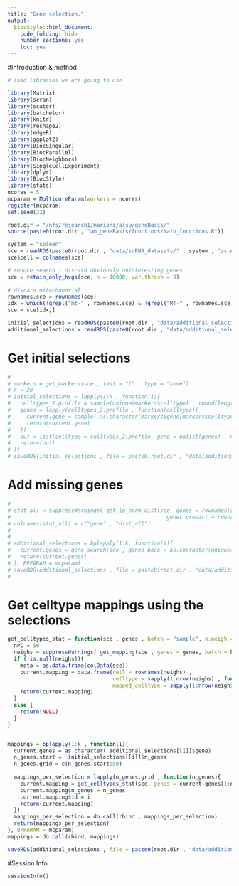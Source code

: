 ```yaml
---
title: "Gene selection."
output:
  BiocStyle::html_document:
    code_folding: hide
    number_sections: yes
    toc: yes  
---
```


#Introduction & method


```r
# load libraries we are going to use

library(Matrix)
library(scran)
library(scater)
library(batchelor)
library(knitr)
library(reshape2)
library(edgeR)
library(ggplot2)
library(BiocSingular)
library(BiocParallel)
library(BiocNeighbors)
library(SingleCellExperiment)
library(dplyr)
library(BiocStyle)
library(stats)
ncores = 5
mcparam = MulticoreParam(workers = ncores)
register(mcparam)
set.seed(32)

root.dir = "/nfs/research1/marioni/alsu/geneBasis/"
source(paste0(root.dir , "am_geneBasis/functions/main_functions.R"))

system = "spleen"
sce = readRDS(paste0(root.dir , "data/scRNA_datasets/" , system , "/sce_" , system , ".Rds"))
sce$cell = colnames(sce)

# reduce search - discard obviously uninteresting genes
sce = retain_only_hvgs(sce, n = 10000, var.thresh = 0)
  
# discard mitochondrial
rownames.sce = rownames(sce)
idx = which(!grepl("mt-" , rownames.sce) & !grepl("MT-" , rownames.sce) & !grepl("Mt-" , rownames.sce))
sce = sce[idx,]

initial_selections = readRDS(paste0(root.dir , "data/additional_selections/" , system , "/initial_selections.Rds"))
additional_selections = readRDS(paste0(root.dir , "data/additional_selections/" , system , "/additional_selections.Rds"))

```
# Get initial selections

```r

# 
# markers = get_markers(sce , test = "t" , type = "some")
# k = 20
# initial_selections = lapply(1:k , function(i){
#   celltypes_2.profile = sample(unique(markers$celltype) , round(length(unique(markers$celltype))/2))
#   genes = lapply(celltypes_2.profile , function(celltype){
#     current.gene = sample( as.character(markers$gene[markers$celltype == celltype]) , 1)
#     return(current.gene)
#   })
#   out = list(celltype = celltypes_2.profile, gene = unlist(genes) , n_genes = length(unique(unlist(genes))))
#   return(out)
# })
# saveRDS(initial_selections , file = paste0(root.dir , "data/additional_selections/" , system , "/initial_selections.Rds"))


```

# Add missing genes

```r

# 
# stat_all = suppressWarnings( get_lp_norm_dist(sce, genes = rownames(sce), batch = "sample" , n.neigh = 5 , nPC = 50 , 
#                                                 genes.predict = rownames(sce) , p = 3) )
# colnames(stat_all) = c("gene" , "dist_all")
# 
# 
# additional_selections = bplapply(1:k, function(i){
#   current.genes = gene_search(sce , genes_base = as.character(unique(initial_selections[[i]]$gene)), n_genes_total = 50, batch = "sample" , stat_all = stat_all)
#   return(current.genes)
# }, BPPARAM = mcparam)
# saveRDS(additional_selections , file = paste0(root.dir , "data/additional_selections/" , system , "/additional_selections.Rds"))
# 

```

# Get celltype mappings using the selections

```r



get_celltypes_stat = function(sce , genes , batch = "sample", n.neigh = 5){
  nPC = 50
  neighs = suppressWarnings( get_mapping(sce , genes = genes, batch = batch, n.neigh = n.neigh, nPC = nPC , get.dist = F , type = "together"))
  if (!is.null(neighs)){
    meta = as.data.frame(colData(sce))
    current.mapping = data.frame(cell = rownames(neighs) ,
                                 celltype = sapply(1:nrow(neighs) , function(i) meta$celltype[meta$cell == rownames(neighs)[i]]) ,
                                 mapped_celltype = sapply(1:nrow(neighs), function(i) getmode(meta$celltype[match(neighs[i,] , meta$cell)] , 1:n.neigh) ))
    return(current.mapping)
  }
  else {
    return(NULL)
  }
}


mappings = bplapply(1:k , function(i){
  current.genes = as.character( additional_selections[[i]]$gene)
  n_genes.start =  initial_selections[[i]]$n_genes
  n_genes.grid = c(n_genes.start:50)
  
  mappings_per_selection = lapply(n_genes.grid , function(n_genes){
    current.mapping = get_celltypes_stat(sce, genes = current.genes[1:n_genes] , batch = "sample")
    current.mapping$n_genes = n_genes
    current.mapping$id = i
    return(current.mapping)
  })
  mappings_per_selection = do.call(rbind , mappings_per_selection)
  return(mappings_per_selection)
}, BPPARAM = mcparam)
mappings = do.call(rbind, mappings)

saveRDS(additional_selections , file = paste0(root.dir , "data/additional_selections/" , system , "/mappings.Rds"))


```


#Session Info

```r
sessionInfo()
```
